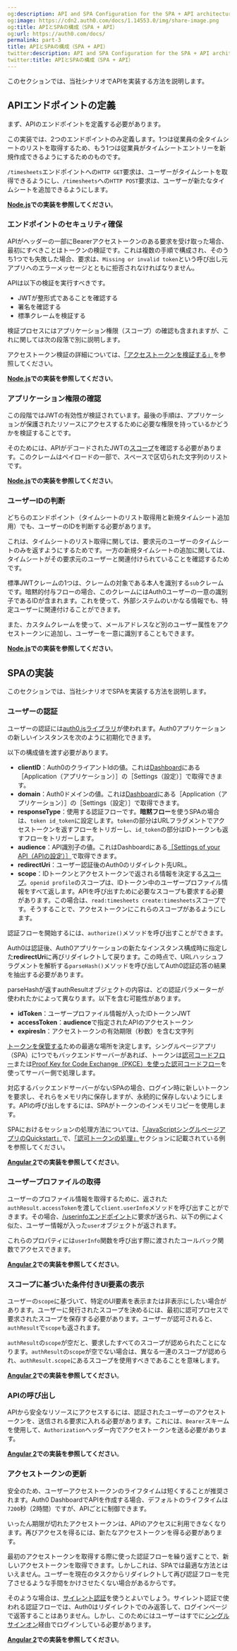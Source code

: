 ```yaml
---
og:description: API and SPA Configuration for the SPA + API architecture scenario
og:image: https://cdn2.auth0.com/docs/1.14553.0/img/share-image.png
og:title: APIとSPAの構成（SPA + API）
og:url: https://auth0.com/docs/
permalink: part-3
title: APIとSPAの構成（SPA + API）
twitter:description: API and SPA Configuration for the SPA + API architecture scenario
twitter:title: APIとSPAの構成（SPA + API）
---
```


このセクションでは、当社シナリオでAPIを実装する方法を説明します。



## APIエンドポイントの定義

まず、APIのエンドポイントを定義する必要があります。



この実装では、2つのエンドポイントのみ定義します。1つは従業員の全タイムシートのリストを取得するため、もう1つは従業員がタイムシートエントリーを新規作成できるようにするためのものです。

`/timesheets`エンドポイントへの`HTTP GET`要求は、ユーザーがタイムシートを取得できるようにし、`/timesheets`への`HTTP POST`要求は、ユーザーが新たなタイムシートを追加できるようにします。

[**Node.js**](https://auth0.com/docs/architecture-scenarios/application/spa-api/api-implementation-nodejs#1-define-the-api-endpoints)**での実装を参照してください**。

### エンドポイントのセキュリティ確保

APIがヘッダーの一部にBearerアクセストークンのある要求を受け取った場合、最初にすべきことはトークンの検証です。これは複数の手順で構成され、そのうち1つでも失敗した場合、要求は、`Missing or invalid token`という呼び出し元アプリへのエラーメッセージとともに拒否されなければなりません。

APIは以下の検証を実行すべきです。

* JWTが整形式であることを確認する
* 署名を確認する
* 標準クレームを検証する



検証プロセスにはアプリケーション権限（スコープ）の確認も含まれますが、これに関しては次の段落で別に説明します。

アクセストークン検証の詳細については、[「アクセストークンを検証する」](https://auth0.com/docs/tokens/guides/validate-access-tokens)を参照してください。

[**Node.js**](https://auth0.com/docs/architecture-scenarios/application/spa-api/api-implementation-nodejs#2-secure-the-api-endpoints)**での実装を参照してください**。

### アプリケーション権限の確認

この段階ではJWTの有効性が検証されています。最後の手順は、アプリケーションが保護されたリソースにアクセスするために必要な権限を持っているかどうかを検証することです。

そのためには、APIがデコードされたJWTの[スコープ](https://auth0.com/docs/scopes)を確認する必要があります。このクレームはペイロードの一部で、スペースで区切られた文字列のリストです。

[**Node.js**](https://auth0.com/docs/architecture-scenarios/application/spa-api/api-implementation-nodejs#3-check-the-client-permissions)**での実装を参照してください**。

### ユーザーIDの判断

どちらのエンドポイント（タイムシートのリスト取得用と新規タイムシート追加用）でも、ユーザーのIDを判断する必要があります。

これは、タイムシートのリスト取得に関しては、要求元のユーザーのタイムシートのみを返すようにするためです。一方の新規タイムシートの追加に関しては、タイムシートがその要求元のユーザーと関連付けられていることを確認するためです。

標準JWTクレームの1つは、クレームの対象である本人を識別する`sub`クレームです。暗黙的付与フローの場合、このクレームにはAuth0ユーザーの一意の識別子であるIDが含まれます。これを使って、外部システムのいかなる情報でも、特定ユーザーに関連付けることができます。

また、カスタムクレームを使って、メールアドレスなど別のユーザー属性をアクセストークンに追加し、ユーザーを一意に識別することもできます。

[**Node.js**](https://auth0.com/docs/architecture-scenarios/application/spa-api/api-implementation-nodejs#4-determine-the-user-identity)**での実装を参照してください**。

## SPAの実装

このセクションでは、当社シナリオでSPAを実装する方法を説明します。

### ユーザーの認証

ユーザーの認証には[auth0.jsライブラリ](https://auth0.com/docs/libraries/auth0js)が使われます。Auth0アプリケーションの新しいインスタンスを次のように初期化できます。



以下の構成値を渡す必要があります。

* **clientID**：Auth0のクライアントIdの値。これは[Dashboard](https://manage.auth0.com/#/applications%7D)にある［Application（アプリケーション）］の［Settings（設定）］で取得できます。
* **domain**：Auth0ドメインの値。これは[Dashboard](https://manage.auth0.com/#/applications%7D)にある［Application（アプリケーション）］の［Settings（設定）］で取得できます。
* **responseType**：使用する認証フローです。**暗黙フロー**を使うSPAの場合は、`token id_token`に設定します。`token`の部分はURLフラグメントでアクセストークンを返すフローをトリガーし、`id_token`の部分はIDトークンも返すフローをトリガーします。
* **audience**：API識別子の値。これはDashboardにある[［Settings of your API（APIの設定）］](https://manage.auth0.com/#/apis%7D)で取得できます。
* **redirectUri**：ユーザー認証後のAuth0のリダイレクト先URL。
* **scope**：IDトークンとアクセストークンで返される情報を決定する[スコープ](https://auth0.com/docs/scopes)。`openid profile`のスコープは、IDトークン中のユーザープロファイル情報をすべて返します。APIを呼び出すために必要なスコープも要求する必要があります。この場合は、`read:timesheets create:timesheets`スコープです。そうすることで、アクセストークンにこれらのスコープがあるようにします。

認証フローを開始するには、`authorize()`メソッドを呼び出すことができます。



Auth0は認証後、Auth0アプリケーションの新たなインスタンス構成時に指定した**redirectUri**に再びリダイレクトして戻ります。この時点で、URLハッシュフラグメントを解析する`parseHash()`メソッドを呼び出してAuth0認証応答の結果を抽出する必要があります。

parseHashが返すauthResultオブジェクトの内容は、どの認証パラメーターが使われたかによって異なります。以下を含む可能性があります。

* **idToken**：ユーザープロファイル情報が入ったIDトークンJWT
* **accessToken**：**audience**で指定されたAPIのアクセストークン
* **expiresIn**：アクセストークンの有効期限（秒数）を含む文字列

[トークンを保管する](https://auth0.com/docs/tokens/concepts/token-storage)ための最適な場所を決定します。シングルページアプリ（SPA）に1つでもバックエンドサーバーがあれば、トークンは[認可コードフロー](https://auth0.com/docs/flows/concepts/auth-code)または[Proof Key for Code Exchange（PKCE）を使った認可コードフロー](https://auth0.com/docs/flows/concepts/auth-code-pkce)を使ってサーバー側で処理します。

対応するバックエンドサーバーがないSPAの場合、ログイン時に新しいトークンを要求し、それらをメモリ内に保存しますが、永続的に保存しないようにします。APIの呼び出しをするには、SPAがトークンのインメモリコピーを使用します。

SPAにおけるセッションの処理方法については、[「JavaScriptシングルページアプリのQuickstart」](https://auth0.com/docs/quickstart/spa/vanillajs)で、[「認可トークンの処理」](https://auth0.com/docs/quickstart/spa/vanillajs#handle-authentication-tokens)セクションに記載されている例を参照してください。

[**Angular 2**](https://auth0.com/docs/architecture-scenarios/application/spa-api/spa-implementation-angular2#2-authorize-the-user)**での実装を参照してください**。

### ユーザープロファイルの取得



ユーザーのプロファイル情報を取得するために、返された`authResult.accessToken`を渡して`client.userInfo`メソッドを呼び出すことができます。その場合、[/userinfoエンドポイント](https://auth0.com/docs/api/authentication#get-user-info)に要求が送られ、以下の例によく似た、ユーザー情報が入った`user`オブジェクトが返されます。



これらのプロパティには`userInfo`関数を呼び出す際に渡されたコールバック関数でアクセスできます。



[**Angular 2**](https://auth0.com/docs/architecture-scenarios/application/spa-api/spa-implementation-angular2#3-get-the-user-profile)**での実装を参照してください**。

### スコープに基づいた条件付きUI要素の表示

ユーザーの`scope`に基づいて、特定のUI要素を表示または非表示にしたい場合があります。ユーザーに発行されたスコープを決めるには、最初に認可プロセスで要求されたスコープを保存する必要があります。ユーザーが認可されると、`authResult`で`scope`も返されます。

`authResult`の`scope`が空だと、要求したすべてのスコープが認められたことになります。`authResult`の`scope`が空でない場合は、異なる一連のスコープが認められ、`authResult.scope`にあるスコープを使用すべきであることを意味します。

[**Angular 2**](https://auth0.com/docs/architecture-scenarios/application/spa-api/spa-implementation-angular2#4-display-ui-elements-conditionally-based-on-scope)**での実装を参照してください**。

### APIの呼び出し

APIから安全なリソースにアクセスするには、認証されたユーザーのアクセストークンを、送信される要求に入れる必要があります。これには、`Bearer`スキームを使用して、`Authorization`ヘッダー内でアクセストークンを送る必要があります。

[**Angular 2**](https://auth0.com/docs/architecture-scenarios/application/spa-api/spa-implementation-angular2#5-call-the-api)**での実装を参照してください**。

### アクセストークンの更新

安全のため、ユーザーアクセストークンのライフタイムは短くすることが推奨されます。Auth0 DashboardでAPIを作成する場合、デフォルトのライフタイムは`7200`秒（2時間）ですが、APIごとに制御できます。

いったん期限が切れたアクセストークンは、APIのアクセスに利用できなくなります。再びアクセスを得るには、新たなアクセストークンを得る必要があります。

最初のアクセストークンを取得する際に使った認証フローを繰り返すことで、新しいアクセストークンを取得できます。しかしこれは、SPAでは最適な方法とはいえません。ユーザーを現在のタスクからリダイレクトして再び認証フローを完了させるような手間をかけさせたくない場合があるからです。

そのような場合は、[サイレント認証](https://auth0.com/docs/api-auth/tutorials/silent-authentication)を使うとよいでしょう。サイレント認証で使われる認証フローでは、Auth0はリダイレクトでのみ返答して、ログインページで返答することはありません。しかし、このためにはユーザーはすでに[シングルサインオン](https://auth0.com/docs/sso)経由でログインしている必要があります。

[**Angular 2**](https://auth0.com/docs/architecture-scenarios/application/spa-api/spa-implementation-angular2#6-renew-the-access-token)**での実装を参照してください**。